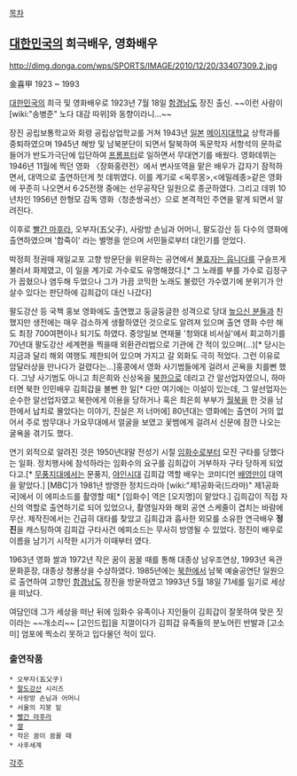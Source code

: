 [[목차]]
== [[대한민국]]의 희극배우, 영화배우 == 
http://dimg.donga.com/wps/SPORTS/IMAGE/2010/12/20/33407309.2.jpg

金喜甲 
1923 ~ 1993
 
[[대한민국]]의 희극 및 영화배우로 1923년 7월 18일 [[함경남도]] 장진 출신. ~~이런 사람이 [wiki:"송병준" 노다 대감 따위]와 동향이라니...~~

장진 공립보통학교와 회령 공립상업학교를 거쳐 1943년 [[일본]] [[메이지대학교]] 상학과를 중퇴하였으며 1945년 해방 및 남북분단이 되면서 탈북하여 독문학자 서항석의 문하로 들어가 반도가극단에 입단하여 [http://100.naver.com/100.nhn?docid=183716&from=kin_body 프롬프터]로 일하면서 무대연기를 배웠다. 영화데뷔는 1946년 11월에 찍던 영화 〈장화홍련전〉에서  변사또역을 맡은 배우가 갑자기 잠적하면서, 대역으로 출연하던게 첫 데뷔였다. 이를 계기로 <옥루몽>,<에밀레종>같은 영화에 꾸준히 나오면서 6·25전쟁 중에는 선무공작단 일원으로 종군하였다. 그리고 데뷔 10년차인 1956년 한형모 감독 영화〈청춘쌍곡선〉으로 본격적인 주연을 맡게 되면서 알려진다. 

이후로 [[빨간 마후라]], 오부자(五父子), 사랑방 손님과 어머니, 팔도강산 등 다수의 영화에 출연하였으며 '합죽이' 라는 별명을 얻으며 서민들로부터 대인기를 얻었다. 

박정희 정권때 재일교포 고향 방문단을 위문하는 공연에서 [[불효자는 웁니다]]를 구슬프게 불러서 화제였고, 이 일을 계기로 가수로도 유명해졌다.[* 그 노래를 부를 가수로 김정구가 꼽혔으나 염두해 두었으나 그가 가끔 코믹한 노래도 불렀던 가수였기에 분위기가 안 살수 있다는 판단하에 김희갑이 대신 나갔다]

팔도강산 등 국책 홍보 영화에도 출연했고 둥글둥글한 성격으로 당대 [[높으신 분들]]과 친했지만 생전에는 매우 검소하게 생활하였던 것으로도 알려져 있으며 출연 영화 수만 해도 최장 700여편이나 되기도 하였다. 중앙일보 연재물 '청와대 비서실'에서 회고하기를 70년대 팔도강산 세계편을 찍을때 외환관리법으로 기관에 간 적이 있으며(...)[* 당시는 지금과 달리 해외 여행도 제한되어 있으며 가지고 갈 외화도 극히 적었다. 그런 이유로 암달러상을 만나다가 걸렸다는...]홍콩에서 영화 사기범들에게 걸려서 곤욕을 치를뻔 했다. 그냥 사기범도 아니고 최은희와 신상옥을 [[북한]]으로 데리고 간 알선업자였으니, 하마터면 북한 인민배우 김희갑을 볼뻔 한 일[* 다만 여기에는 이설이 있는데, 그 알선업자는 순수한 알선업자였고 북한에게 이용을 당하거나 혹은 최은희 부부가 [[월북]]을 한 것을 남한에서 납치로 몰았다는 이야기, 진실은 저 너머에]  80년대는 영화에는 출연이 거의 없어서 주로 밤무대나 가요무대에서 얼굴을 보였고 꽃뱀에게 걸려서 신문에 잠깐 나오는 굴욕을 겪기도 했다. 

연기 외적으로 알려진 것은 1950년대말 전성기 시절 [[임화수]]로부터 모진 구타를 당했다는 일화. 정치행사에 참석하라는 임화수의 요구를 김희갑이 거부하자 구타 당하게 되었다고.[* [[무풍지대]]에서는 문풍지, [[야인시대]] 김희갑 역할 배우는 코미디언 [[배영만]]이 대역을 맡았다.] [MBC]가 1981년 방영한 정치드라마 [wiki:"제1공화국(드라마)" 제1공화국]에서 이 에피소드를 촬영할 때[* [임화수] 역은 [오지명]이 맡았다.] 김희갑이 직접 자신의 역할로 출연하기로 되어 있었으나, 촬영일자와 해외 공연 스케줄이 겹치는 바람에 무산. 제작진에서는 긴급히 대타를 찾았고 김희갑과 흡사한 외모를 소유한 연극배우 '''정진'''을 캐스팅하여 김희갑 구타사건 에피소드는 무사히 방영될 수 있었다. 정진이 배우로 이름을 남기기 시작한 시기가 이때부터 였다.

1963년 영화 쌀과 1972년 작은 꿈이 꿈꿀 때를 통해 대종상 남우조연상, 1993년 옥관문화훈장, 대종상 청룡상을 수상하였다. 1985년에는 [[북한]]에서 남북 예술공연단 일원으로 출연하여 고향인 [[함경남도]] 장진을 방문하였고 1993년 5월 18일 71세를 일기로 세상을 떠났다. 

여담인데 그가 세상을 떠난 뒤에 임화수 유족이나 지인들이 김희갑이 잘못하여 맞은 짓이라는 ~~개소리~~ [고인드립]을 지껄이다가 김희갑 유족들의 분노어린 반발과 [고소미] 엄포에 찍소리 못하고 입다물던 적이 있다.

=== 출연작품 === 
 * 오부자(五父子) 
 * [[팔도강산]] 시리즈
 * 사랑방 손님과 어머니 
 * 서울의 지붕 밑 
 * [[빨간 마후라]] 
 * [[쌀]] 
 * 작은 꿈이 꿈꿀 때
 * 사후세계

[[각주]]
